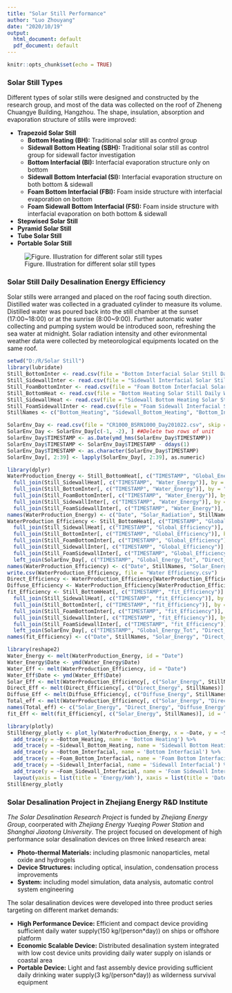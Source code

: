 ```yaml
---
title: "Solar Still Performance"
author: "Luo Zhouyang"
date: "2020/10/19"
output:
  html_document: default
  pdf_document: default
---
```


```r
knitr::opts_chunk$set(echo = TRUE)
```

### Solar Still Types

Different types of solar stills were designed and constructed by the research group, and most of the data was collected on the roof of Zheneng Chuangye Building, Hangzhou. The shape, insulation, absorption and evaporation structure of stills were improved:

- **Trapezoid Solar Still**
  + **Bottom Heating (BH):** Traditional solar still as control group
  + **Sidewall Bottom Heating (SBH):** Traditional solar still as control group for sidewall factor investigation
  + **Bottom Interfacial (BI):** Interfacial evaporation structure only on bottom
  + **Sidewall Bottom Interfacial (SI):** Interfacial evaporation structure on both bottom & sidewall
  + **Foam Bottom Interfacial (FBI):** Foam inside structure with interfacial evaporation on bottom
  + **Foam Sidewall Bottom Interfacial (FSI):** Foam inside structure with interfacial evaporation on both bottom & sidewall
- **Stepwised Solar Still**
- **Pyramid Solar Still**
- **Tube Solar Still**
- **Portable Solar Still**

![Figure. Illustration for different solar still types](./Six Solar Stills.png)

### Solar Still Daily Desalination Energy Efficiency

Solar stills were arranged and placed on the roof facing south direction. Distilled water was collected in a graduated cylinder to measure its volume. Distilled water was poured back into the still chamber at the sunset (17:00~18:00) or at the sunrise (8:00~9:00). Further automatic water collecting and pumping system would be introduced soon, refreshing the sea water at midnight. Solar radiation intensity and other evironmental weather data were collected by meteorological equipments located on the same roof. 

```r
setwd("D:/R/Solar Still")
library(lubridate)
Still_BottomInter <- read.csv(file = "Bottom Interfacial Solar Still Daily Water Production.csv", header = TRUE, stringsAsFactors = FALSE)
Still_SidewallInter <- read.csv(file = "Sidewall Interfacial Solar Still Daily Water Production.csv", header = TRUE, stringsAsFactors = FALSE)
Still_FoamBottomInter <- read.csv(file = "Foam Bottom Interfacial Solar Still Daily Water Production.csv", header = TRUE, stringsAsFactors = FALSE)
Still_BottomHeat <- read.csv(file = "Bottom Heating Solar Still Daily Water Production.csv", header = TRUE, stringsAsFactors = FALSE)
Still_SidewallHeat <- read.csv(file = "Sidewall Bottom Heating Solar Still Daily Water Production.csv", header = TRUE, stringsAsFactors = FALSE)
Still_FoamSidewallInter <- read.csv(file = "Foam Sidewall Interfacial Solar Still Daily Water Production.csv", header = TRUE, stringsAsFactors = FALSE)
StillNames <- c("Bottom_Heating", "Sidewall_Bottom_Heating", "Bottom_Interfacial", "Foam_Bottom_Interfacial", "Sidewall_Interfacial", "Foam_Sidewall_Interfacial")

SolarEnv_Day <- read.csv(file = "CR1000_BSRN1000_Day201022.csv", skip = 1, stringsAsFactors = FALSE)
SolarEnv_Day <- SolarEnv_Day[c(-1, -2), ] ##Delete two rows of unit
SolarEnv_Day$TIMESTAMP <- as.Date(ymd_hms(SolarEnv_Day$TIMESTAMP))
SolarEnv_Day$TIMESTAMP <- SolarEnv_Day$TIMESTAMP - ddays(1)
SolarEnv_Day$TIMESTAMP <- as.character(SolarEnv_Day$TIMESTAMP)
SolarEnv_Day[, 2:39] <- lapply(SolarEnv_Day[, 2:39], as.numeric)

library(dplyr)
WaterProduction_Energy <- Still_BottomHeat[, c("TIMESTAMP", "Global_Energy_Tot", "Water_Energy")] %>% 
  full_join(Still_SidewallHeat[, c("TIMESTAMP", "Water_Energy")], by = "TIMESTAMP") %>% 
  full_join(Still_BottomInter[, c("TIMESTAMP", "Water_Energy")], by = "TIMESTAMP") %>% 
  full_join(Still_FoamBottomInter[, c("TIMESTAMP", "Water_Energy")], by = "TIMESTAMP") %>% 
  full_join(Still_SidewallInter[, c("TIMESTAMP", "Water_Energy")], by = "TIMESTAMP") %>%
  full_join(Still_FoamSidewallInter[, c("TIMESTAMP", "Water_Energy")], by = "TIMESTAMP")
names(WaterProduction_Energy) <- c("Date", "Solar_Radiation", StillNames)
WaterProduction_Efficiency <- Still_BottomHeat[, c("TIMESTAMP", "Global_Efficiency")] %>% 
  full_join(Still_SidewallHeat[, c("TIMESTAMP", "Global_Efficiency")], by = "TIMESTAMP") %>% 
  full_join(Still_BottomInter[, c("TIMESTAMP", "Global_Efficiency")], by = "TIMESTAMP") %>% 
  full_join(Still_FoamBottomInter[, c("TIMESTAMP", "Global_Efficiency")], by = "TIMESTAMP") %>% 
  full_join(Still_SidewallInter[, c("TIMESTAMP", "Global_Efficiency")], by = "TIMESTAMP") %>% 
  full_join(Still_FoamSidewallInter[, c("TIMESTAMP", "Global_Efficiency")], by = "TIMESTAMP") %>% 
  left_join(SolarEnv_Day[, c("TIMESTAMP", "Global_Energy_Tot", "Direct_Energy_Tot", "Diffuse_Energy_Tot")], by = "TIMESTAMP")
names(WaterProduction_Efficiency) <- c("Date", StillNames, "Solar_Energy", "Direct_Energy", "Diffuse_Energy")
write.csv(WaterProduction_Efficiency, file = "Water Efficiency.csv")
Direct_Efficiency <- WaterProduction_Efficiency[WaterProduction_Efficiency$Direct_Energy >= 1, ]
Diffuse_Efficiency <- WaterProduction_Efficiency[WaterProduction_Efficiency$Direct_Energy < 1, ]
fit_Efficiency <- Still_BottomHeat[, c("TIMESTAMP", "fit_Efficiency")] %>% 
  full_join(Still_SidewallHeat[, c("TIMESTAMP", "fit_Efficiency")], by = "TIMESTAMP") %>% 
  full_join(Still_BottomInter[, c("TIMESTAMP", "fit_Efficiency")], by = "TIMESTAMP") %>% 
  full_join(Still_FoamBottomInter[, c("TIMESTAMP", "fit_Efficiency")], by = "TIMESTAMP") %>% 
  full_join(Still_SidewallInter[, c("TIMESTAMP", "fit_Efficiency")], by = "TIMESTAMP") %>% 
  full_join(Still_FoamSidewallInter[, c("TIMESTAMP", "fit_Efficiency")], by = "TIMESTAMP") %>% 
  left_join(SolarEnv_Day[, c("TIMESTAMP", "Global_Energy_Tot", "Direct_Energy_Tot", "Diffuse_Energy_Tot")], by = "TIMESTAMP")
names(fit_Efficiency) <- c("Date", StillNames, "Solar_Energy", "Direct_Energy", "Diffuse_Energy")

library(reshape2)
Water_Energy <- melt(WaterProduction_Energy, id = "Date")
Water_Energy$Date <- ymd(Water_Energy$Date)
Water_Eff <- melt(WaterProduction_Efficiency, id = "Date")
Water_Eff$Date <- ymd(Water_Eff$Date)
Solar_Eff <- melt(WaterProduction_Efficiency[, c("Solar_Energy", StillNames)], id = "Solar_Energy")
Direct_Eff <- melt(Direct_Efficiency[, c("Direct_Energy", StillNames)], id = "Direct_Energy")
Diffuse_Eff <- melt(Diffuse_Efficiency[, c("Diffuse_Energy", StillNames)], id = "Diffuse_Energy")
Total_eff <- melt(WaterProduction_Efficiency[, c("Solar_Energy", "Direct_Energy", "Diffuse_Energy", StillNames)], id = c("Solar_Energy", "Direct_Energy", "Diffuse_Energy"))
names(Total_eff) <- c("Solar_Energy", "Direct_Energy", "Diffuse_Energy", "Still_Type", "Efficiency")
fit_Eff <- melt(fit_Efficiency[, c("Solar_Energy", StillNames)], id = "Solar_Energy")

library(plotly)
StillEnergy_plotly <- plot_ly(WaterProduction_Energy, x = ~Date, y = ~Solar_Radiation, type = 'bar', name = 'Solar Radiation') %>%
  add_trace(y = ~Bottom_Heating, name = 'Bottom Heating') %>%
  add_trace(y = ~Sidewall_Bottom_Heating, name = 'Sidewall Bottom Heating') %>%
  add_trace(y = ~Bottom_Interfacial, name = 'Bottom Interfacial') %>%
  add_trace(y = ~Foam_Bottom_Interfacial, name = 'Foam Bottom Interfacial') %>%
  add_trace(y = ~Sidewall_Interfacial, name = 'Sidewall Interfacial') %>%
  add_trace(y = ~Foam_Sidewall_Interfacial, name = 'Foam Sidewall Interfacial') %>%
  layout(yaxis = list(title = 'Energy/kWh'), xaxis = list(title = 'Date'), barmode = 'group')
StillEnergy_plotly

```


### Solar Desalination Project in Zhejiang Energy R&D Institute

*The Solar Desalination Research Project* is funded by *Zhejiang Energy Group*, coorperated with *Zhejiang Energy Yueqing Power Station* and *Shanghai Jiaotong University*. The project focused on development of high performance solar desalination devices on three linked research area:

- **Photo-thermal Materials:** including plasmonic nanoparticles, metal oxide and hydrogels
- **Device Structures:** including optical, insulation, condensation process improvements
- **System:** including model simulation, data analysis, automatic control system engineering

The solar desalination devices were developed into three product series targeting on different market demands:

- **High Performance Device:** Efficient and compact device providing sufficient daily water supply(150 kg/(person*day)) on ships or offshore platform
- **Economic Scalable Device:** Distributed desalination system integrated with low cost device units providing daily water supply on islands or coastal area
- **Portable Device:** Light and fast assembly device providing sufficient daily drinking water supply(3 kg/(person*day)) as wilderness survival equipment
